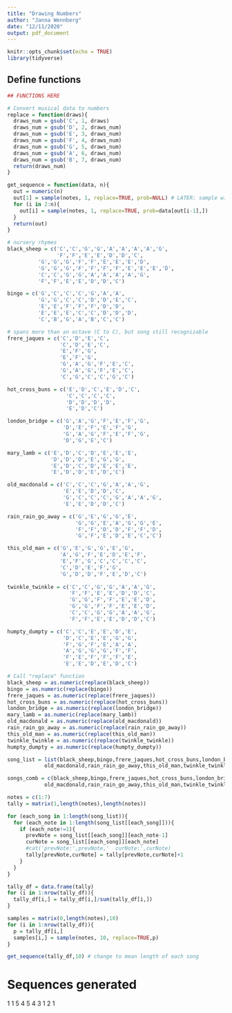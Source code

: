 ```yaml
---
title: "Drawing Numbers"
author: "Janna Wennberg"
date: "12/11/2020"
output: pdf_document
---
```


```r
knitr::opts_chunk$set(echo = TRUE)
library(tidyverse)
```

## Define functions
```r
## FUNCTIONS HERE

# Convert musical data to numbers
replace = function(draws){
  draws_num = gsub('C', 1, draws)
  draws_num = gsub('D', 2, draws_num)
  draws_num = gsub('E', 3, draws_num)
  draws_num = gsub('F', 4, draws_num)
  draws_num = gsub('G', 5, draws_num)
  draws_num = gsub('A', 6, draws_num)
  draws_num = gsub('B', 7, draws_num)
  return(draws_num)
}

get_sequence = function(data, n){
  out = numeric(n)
  out[1] = sample(notes, 1, replace=TRUE, prob=NULL) # LATER: sample with the relative frequency of the note
  for (i in 2:n){
    out[i] = sample(notes, 1, replace=TRUE, prob=data[out[i-1],])
  }
  return(out)
}
```

```r
# nursery rhymes
black_sheep = c('C','C','G','G','A','A','A','A','G',
                'F','F','E','E','D','D','C',
          'G','G','G','F','F','E','E','E','D',
          'G','G','G','F','F','F','F','E','E','E','D',
          'C','C','G','G','A','A','A','A','G',
          'F','F','E','E','D','D','C')

bingo = c('G','C','C','C','G','A','A',
          'G','G','C','C','D','D','E','C',
          'E','E','F','F','F','D','D',
          'E','E','E','C','C','D','D','D',
          'C','B','G','A','B','C','C')

# spans more than an octave (C to C), but song still recognizable
frere_jaques = c('C','D','E','C',
                 'C','D','E','C',
                 'E','F','G',
                 'E','F','G',
                 'G','A','G','F','E','C',
                 'G','A','G','F','E','C',
                 'C','G','C','C','G','C')

hot_cross_buns = c('E','D','C','E','D','C',
                   'C','C','C','C',
                   'D','D','D','D',
                   'E','D','C')

london_bridge = c('G','A','G','F','E','F','G',
                  'D','E','F','E','F','G',
                  'G','A','G','F','E','F','G',
                  'D','G','E','C')

mary_lamb = c('E','D','C','D','E','E','E',
              'D','D','D','E','G','G',
              'E','D','C','D','E','E','E',
              'E','D','D','E','D','C')

old_macdonald = c('C','C','C','G','A','A','G',
                  'E','E','D','D','C',
                  'G','C','C','C','G','A','A','G',
                  'E','E','D','D','C')

rain_rain_go_away = c('G','E','G','G','E',
                      'G','G','E','A','G','G','E',
                      'F','F','D','D','F','F','D',
                      'G','F','E','D','E','C','C')

this_old_man = c('G','E','G','G','E','G',
                 'A','G','F','E','D','E','F',
                 'E','F','G','C','C','C','C',
                 'C','D','E','F','G',
                 'G','D','D','F','E','D','C')
                 
twinkle_twinkle = c('C','C','G','G','A','A','G',
                    'F','F','E','E','D','D','C', 
                    'G','G','F','F','E','E','D', 
                    'G','G','F','F','E','E','D', 
                    'C','C','G','G','A','A','G',
                    'F','F','E','E','D','D','C')

humpty_dumpty = c('C','C','E','E','D','E',
                  'D','C','E','E','G','G', 
                  'F','G','F','E','A','A',
                  'A','G','G','G','F','F',
                  'F','E','F','F','F','E',
                  'E','E','D','E','D','C')

# Call "replace" function
black_sheep = as.numeric(replace(black_sheep))
bingo = as.numeric(replace(bingo))
frere_jaques = as.numeric(replace(frere_jaques))
hot_cross_buns = as.numeric(replace(hot_cross_buns))
london_bridge = as.numeric(replace(london_bridge))
mary_lamb = as.numeric(replace(mary_lamb))
old_macdonald = as.numeric(replace(old_macdonald))
rain_rain_go_away = as.numeric(replace(rain_rain_go_away))
this_old_man = as.numeric(replace(this_old_man))
twinkle_twinkle = as.numeric(replace(twinkle_twinkle))
humpty_dumpty = as.numeric(replace(humpty_dumpty))

song_list = list(black_sheep,bingo,frere_jaques,hot_cross_buns,london_bridge,mary_lamb,
            old_macdonald,rain_rain_go_away,this_old_man,twinkle_twinkle,humpty_dumpty)

songs_comb = c(black_sheep,bingo,frere_jaques,hot_cross_buns,london_bridge,mary_lamb,
            old_macdonald,rain_rain_go_away,this_old_man,twinkle_twinkle,humpty_dumpty)
```

```r

notes = c(1:7)
tally = matrix(1,length(notes),length(notes))

for (each_song in 1:length(song_list)){
  for (each_note in 1:length(song_list[[each_song]])){
    if (each_note!=1){
      prevNote = song_list[[each_song]][each_note-1]
      curNote = song_list[[each_song]][each_note]
      #cat('prevNote:',prevNote,'  curNote:',curNote)
      tally[prevNote,curNote] = tally[prevNote,curNote]+1
    }
  }
}

tally_df = data.frame(tally)
for (i in 1:nrow(tally_df)){
  tally_df[i,] = tally_df[i,]/sum(tally_df[i,])
}

samples = matrix(0,length(notes),10)
for (i in 1:nrow(tally_df)){
  p = tally_df[i,]
  samples[i,] = sample(notes, 10, replace=TRUE,p)
}

get_sequence(tally_df,10) # change to mean length of each song

```

# Sequences generated
1 1 5 4 5 4 3 1 2 1

```r


```
